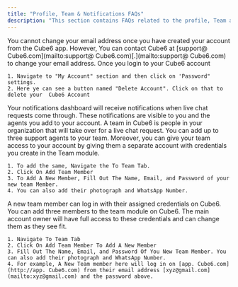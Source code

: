 ```yaml
---
title: "Profile, Team & Notifications FAQs"
description: "This section contains FAQs related to the profile, Team and notification section"
---
```


<AccordionGroup>
  <Accordion title="How to change my email ID">
    You cannot change your email address once you have created your account from the  Cube6 app. However, You can contact  Cube6 at [support@ Cube6.com](mailto:support@ Cube6.com)[.](mailto:support@ Cube6.com) to change your email address.
  </Accordion>
  <Accordion title="How to delete my  Cube6 account">
    Once you login to your  Cube6 account

    1. Navigate to "My Account" section and then click on 'Password" settings.
    2. Here ye can see a button named "Delete Account". Click on that to delete your  Cube6 Account
  </Accordion>
  <Accordion title="Do I recieve any notification when any livechat request has come up">
    Your notifications dashboard will receive notifications when live chat requests come through. These notifications are visible to you and the agents you add to your account.
  </Accordion>
  <Accordion title="What is a team? How do you add a team member?">
    A team in  Cube6 is people in your organization that will take over for a live chat request. You can add up to three support agents to your team. Moreover, you can give your team access to your account by giving them a separate account with credentials you create in the Team module.

    1. To add the same, Navigate the To Team Tab.
    2. Click On Add Team Member
    3. To Add A New Member, Fill Out The Name, Email, and Password of your new team Member.
    4. You can also add their photograph and WhatsApp Number.
  </Accordion>
  <Accordion title="How can a new team member log into the  Cube6">
    A new team member can log in with their assigned credentials on  Cube6. You can add three members to the team module on  Cube6. The main account owner will have full access to these credentials and can change them as they see fit.

    1. Navigate To Team Tab
    2. Click On Add Team Member To Add A New Member
    3. Fill Out The Name, Email, and Password Of You New Team Member. You can also add their photograph and WhatsApp Number.
    4. For example, A New Team member here will log in on [app. Cube6.com](http://app. Cube6.com) from their email address [xyz@gmail.com](mailto:xyz@gmail.com) and the password above.
  </Accordion>
</AccordionGroup>